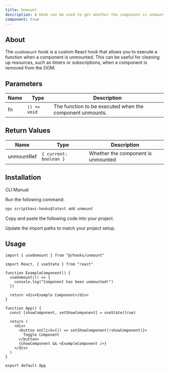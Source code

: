 ```yaml
---
title: Unmount
description: A Hook can be used to get whether the component is unmounted.
component: true
---
```


## About

The `useUnmount` hook is a custom React hook that allows you to execute a function when a component is unmounted. This can be useful for cleaning up resources, such as timers or subscriptions, when a component is removed from the DOM.

## Parameters

| Name | Type         | Description                                              |
| ---- | ------------ | -------------------------------------------------------- |
| fn   | `() => void` | The function to be executed when the component unmounts. |

## Return Values

| Name       | Type                   | Description                        |
| ---------- | ---------------------- | ---------------------------------- |
| unmountRef | `{ current: boolean }` | Whether the component is unmounted |

## Installation

<Tabs defaultValue="cli">

<TabsList>
  <TabsTrigger value="cli">CLI</TabsTrigger>
  <TabsTrigger value="manual">Manual</TabsTrigger>
</TabsList>

<TabsContent value="cli">

<Steps>

<Step>Run the following command:</Step>

```bash
npx scriptkavi-hooks@latest add unmount
```

</Steps>

</TabsContent>

<TabsContent value="manual">

<Steps>

<Step>Copy and paste the following code into your project.</Step>

<ComponentSource name="unmount" />

<Step>Update the import paths to match your project setup.</Step>

</Steps>

</TabsContent>

</Tabs>

## Usage

```tsx
import { useUnmount } from "@/hooks/unmount"
```

```tsx
import React, { useState } from "react"

function ExampleComponent() {
  useUnmount(() => {
    console.log("Component has been unmounted!")
  })

  return <div>Example Component</div>
}

function App() {
  const [showComponent, setShowComponent] = useState(true)

  return (
    <div>
      <button onClick={() => setShowComponent(!showComponent)}>
        Toggle Component
      </button>
      {showComponent && <ExampleComponent />}
    </div>
  )
}

export default App
```
